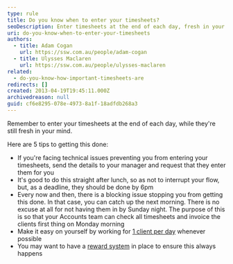 ```yaml
---
type: rule
title: Do you know when to enter your timesheets?
seoDescription: Enter timesheets at the end of each day, fresh in your mind, and ensure timely completion for Accounts team invoicing.
uri: do-you-know-when-to-enter-your-timesheets
authors:
  - title: Adam Cogan
    url: https://ssw.com.au/people/adam-cogan
  - title: Ulysses Maclaren
    url: https://ssw.com.au/people/ulysses-maclaren
related:
  - do-you-know-how-important-timesheets-are
redirects: []
created: 2013-04-19T19:45:11.000Z
archivedreason: null
guid: cf6e8295-078e-4973-8a1f-18adfdb268a3
---
```


Remember to enter your timesheets at the end of each day, while they're still fresh in your mind.

Here are 5 tips to getting this done:
* If you're facing technical issues preventing you from entering your timesheets, send the details to your manager and request that they enter them for you
* It's good to do this straight after lunch, so as not to interrupt your flow, but, as a deadline, they should be done by 6pm
* Every now and then, there is a blocking issue stopping you from getting this done. In that case, you can catch up the next morning. There is no excuse at all for not having them in by Sunday night. The purpose of this is so that your Accounts team can check all timesheets and invoice the clients first thing on Monday morning
* Make it easy on yourself by working for [1 client per day](/do-you-book-a-minimum-of-1-days-work-at-a-time) whenever possible
* You may want to have a [reward system](/do-you-reward-your-employees-for-doing-their-timesheets-on-time) in place to ensure this always happens